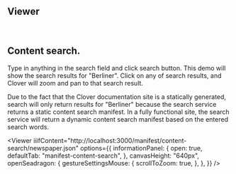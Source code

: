 
## Viewer

<br />
<CallToAction href="/docs/viewer" text="Docs" size="small" />

## Content search.

Type in anything in the search field and click search button. This demo will show the search results for "Berliner". Click on any of search results, and Clover will zoom and pan to that search result.

Due to the fact that the Clover documentation site is a statically generated, search will only return results for "Berliner" because the search service returns a static content search manifest. In a fully functional site, the search service will return a dynamic content search manifest based on the entered search words.

<Viewer
  iiifContent="http://localhost:3000/manifest/content-search/newspaper.json"
  options={{
    informationPanel: {
      open: true,
      defaultTab: "manifest-content-search",
    },
    canvasHeight: "640px",
    openSeadragon: {
      gestureSettingsMouse: {
        scrollToZoom: true,
      },
    },
  }}
/>
